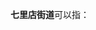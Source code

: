 '''七里店街道'''可以指：
{{PRC admin/disambig|41/10/02/009/000|43/11/02/003/000}}
{{disambig|cat=五字乡级行政区划-街道名消歧义}}